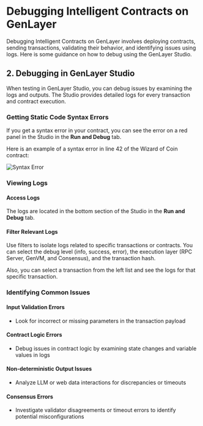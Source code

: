 
# Debugging Intelligent Contracts on GenLayer

Debugging Intelligent Contracts on GenLayer involves deploying contracts, sending transactions, validating their behavior, and identifying issues using logs. Here is some guidance on how to debug using the GenLayer Studio.

## 2. Debugging in GenLayer Studio

When testing in GenLayer Studio, you can debug issues by examining the logs and outputs. The Studio provides detailed logs for every transaction and contract execution.

### Getting Static Code Syntax Errors
If you get a syntax error in your contract, you can see the error on a red panel in the Studio in the **Run and Debug** tab.

Here is an example of a syntax error in line 42 of the Wizard of Coin contract:

![Syntax Error](/studio/syntax-error.png)
### Viewing Logs

#### Access Logs
The logs are located in the bottom section of the Studio in the **Run and Debug** tab.

#### Filter Relevant Logs
Use filters to isolate logs related to specific transactions or contracts. You can select the debug level (info, success, error), the execution layer (RPC Server, GenVM, and Consensus), and the transaction hash.

Also, you can select a transaction from the left list and see the logs for that specific transaction.

### Identifying Common Issues

#### Input Validation Errors
- Look for incorrect or missing parameters in the transaction payload

#### Contract Logic Errors
- Debug issues in contract logic by examining state changes and variable values in logs

#### Non-deterministic Output Issues
- Analyze LLM or web data interactions for discrepancies or timeouts

#### Consensus Errors
- Investigate validator disagreements or timeout errors to identify potential misconfigurations